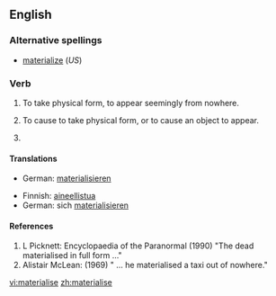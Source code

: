 ==English==

===Alternative spellings===
*[[materialize]] (''US'')

===Verb===
{{en-verb|materialis|es}}

# {{intransitive|UK}} To take physical form, to appear seemingly from nowhere.
# {{transitive|UK}}  To cause to take physical form, or to cause an object to appear.
# {{alternative spelling of|materialize}}

====Translations====
{{trans-top|To cause to take physical form or to appear}}
*German: [[materialisieren]]
{{trans-mid}}
{{trans-bottom}}

{{trans-top|To take physical form or to appear seemingly from nowhere}}
*Finnish: [[aineellistua]]
*German: sich [[materialisieren]]
{{trans-mid}}
{{trans-bottom}}

====References====
# L Picknett: Encyclopaedia of the Paranormal (1990) "The dead materialised in full form ..."
# Alistair McLean: (1969) " ... he materialised a taxi out of nowhere."

[[vi:materialise]]
[[zh:materialise]]